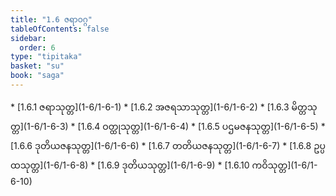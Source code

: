 ```yaml
---
title: "1.6 ဇရာဝဂ္ဂ"
tableOfContents: false
sidebar:
  order: 6
type: "tipitaka"
basket: "su"
book: "saga"
---
```



<DynamicBreadcrumb />



<TableOfContents book="saga" section="1.6">
* [1.6.1 ဇရာသုတ္တ](1-6/1-6-1)
* [1.6.2 အဇရသာသုတ္တ](1-6/1-6-2)
* [1.6.3 မိတ္တသုတ္တ](1-6/1-6-3)
* [1.6.4 ဝတ္ထုသုတ္တ](1-6/1-6-4)
* [1.6.5 ပဌမဇနသုတ္တ](1-6/1-6-5)
* [1.6.6 ဒုတိယဇနသုတ္တ](1-6/1-6-6)
* [1.6.7 တတိယဇနသုတ္တ](1-6/1-6-7)
* [1.6.8 ဥပ္ပထသုတ္တ](1-6/1-6-8)
* [1.6.9 ဒုတိယသုတ္တ](1-6/1-6-9)
* [1.6.10 ကဝိသုတ္တ](1-6/1-6-10)
</TableOfContents>